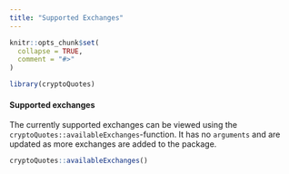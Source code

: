 ```yaml
---
title: "Supported Exchanges"
---
```


```r
knitr::opts_chunk$set(
  collapse = TRUE,
  comment = "#>"
)
```

```r
library(cryptoQuotes)
```

#### Supported exchanges

The currently supported exchanges can be viewed using the `cryptoQuotes::availableExchanges`-function. It has no `arguments` and are updated as more exchanges are added to the package.

```r
cryptoQuotes::availableExchanges()
```

